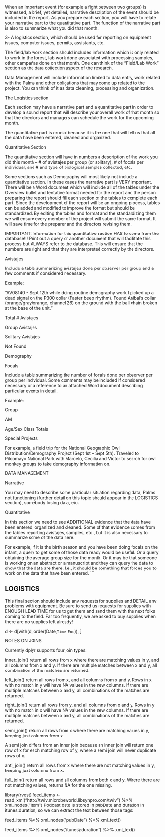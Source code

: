 When an important event (for example a fight between two groups) is witnessed, a brief, yet detailed, narrative description of the event should be included in the report. As you prepare each section, you will have to relate your narrative part to the quantitative part. The function of the narrative part is also to summarize what you did that month.


3- A logistics section, which should be used for reporting on equipment issues, computer issues, permits, assistants, etc.

The field/lab work section should includes information which is only related to work in the forest, lab work done associated with processing samples, other campañas done on that month.  One can think of the “Field/Lab Work” section as the data collection aspect of the research.

Data Management will include information limited to data entry, work related with the Palms and other obligations that may come up related to the project. You can think of it as data cleaning, processing and organization. 

The Logistics section 

Each section may have a narrative part and a quantitative part in order to develop a sound report that will describe your overall work of that month so that the directors and managers can schedule the work for the upcoming month.

The quantitative part is crucial because it is the one that will tell us that all the data have been entered, cleaned and organized.

Quantitative Section

The quantitative section will have in numbers a description of the work you did this month -- # of avistajes per group (or solitary), # of focals per individual, and # and type of biological samples collected, etc.

Some sections such as Demography will most likely not include a quantitative section. In these cases the narrative part is VERY important. There will be a Word document which will include all of the tables under the Overview bullet and tentative format needed for the report and the person preparing the report should fill each section of the tables to complete each part. Since the development of the report will be an ongoing process, tables can be added and modified to improve the format but should be standardized. By editing the tables and format and the standardizing them we will ensure every member of the project will submit the same format. It will save time for the preparer and the directors revising them.

IMPORTANT: Information for this quantitative section HAS to come from the database!!! Print out a query or another document that will facilitate this process but ALWAYS refer to the database. This will ensure that the numbers are right and that they are interpreted correctly by the directors.

Avistajes

Include a table summarizing avistajes done per observer per group and a few comments if considered necessary.

Example:

"AV08140 - Sept 12th while doing routine demography work I picked up a dead signal on the P300 collar (Faster beep rhythm). Found Anibal’s collar (orange/gray/orange, channel 26) on the ground with the ball chain broken at the base of the unit."

Total # Avistajes

Group Avistajes

Solitary Avistajes

Not Found



Demography


Focals

Include a table summarizing the number of focals done per observer per group per individual.  Some comments may be included if considered necessary or a reference to an attached Word document describing particular events in detail.

Example:

Group

AM

 


Age/Sex Class Totals


Special Projects

For example, a field trip for the National Geographic Owl Distribution/Demography Project (Sept 1st – Sept 5th).  Traveled to Pilcomayo National Park with Marcelo, Cecilia and Victor to search for owl monkey groups to take demography information on. 


DATA MANAGEMENT


Narrative

You may need to describe some particular situation regarding data, Palms not functioning (further detail on this topic should appear in the LOGISTICS section), somebody losing data, etc.


Quantitative

In this section we need to see ADDITIONAL evidence that the data have been entered, organized and cleaned.  Some of that evidence comes from the tables reporting avistajes, samples, etc., but it is also necessary to summarize some of the data here.

For example, if it is the birth season and you have been doing focals on the infant, a query to get some of those data ready would be useful.  Or a query obtaining the average group size for the month.   Or it may be that someone is working on an abstract or a manuscript and they can query the data to show that the data are there.  I.e., it should be something that forces you to work on the data that have been entered.
```


## LOGISTICS

This final section should include any requests for supplies and DETAIL any problems with equipment. Be sure to send us requests for supplies with ENOUGH LEAD TIME for us to get them and send them with the next folks coming to the field. Far too frequently, we are asked to buy supplies when there are no supplies left already!


d <- d[with(d, order(Date,`Time Enc`)), ]


NOTES ON JOINS

Currently dplyr supports four join types:

inner_join()
return all rows from x where there are matching values in y, and all columns from x and y. If there are multiple matches between x and y, all combination of the matches are returned.

left_join()
return all rows from x, and all columns from x and y. Rows in x with no match in y will have NA values in the new columns. If there are multiple matches between x and y, all combinations of the matches are returned.

right_join()
return all rows from y, and all columns from x and y. Rows in y with no match in x will have NA values in the new columns. If there are multiple matches between x and y, all combinations of the matches are returned.

semi_join()
return all rows from x where there are matching values in y, keeping just columns from x.

A semi join differs from an inner join because an inner join will return one row of x for each matching row of y, where a semi join will never duplicate rows of x.

anti_join()
return all rows from x where there are not matching values in y, keeping just columns from x.

full_join()
return all rows and all columns from both x and y. Where there are not matching values, returns NA for the one missing.


library(rvest)
feed_items <- read_xml("http://twiv.microbeworld.libsynpro.com/twiv") %>%
  xml_nodes("item")
Podcast date is stored in pubDate and duration in itunes:duration, so we can extract the text between those tags:

feed_items %>% 
  xml_nodes("pubDate") %>% 
  xml_text()

feed_items %>% 
  xml_nodes("itunes\\:duration") %>% 
  xml_text()
